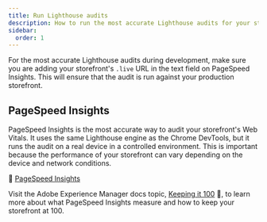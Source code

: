 ```yaml
---
title: Run Lighthouse audits
description: How to run the most accurate Lighthouse audits for your storefront.
sidebar:
  order: 1
---
```


For the most accurate Lighthouse audits during development, make sure you are adding your storefront's `.live` URL in the text field on PageSpeed Insights. This will ensure that the audit is run against your production storefront.

## PageSpeed Insights

PageSpeed Insights is the most accurate way to audit your storefront's Web Vitals. It uses the same Lighthouse engine as the Chrome DevTools, but it runs the audit on a real device in a controlled environment. This is important because the performance of your storefront can vary depending on the device and network conditions.

🚀 [PageSpeed Insights](https://developers.google.com/speed/pagespeed/insights/)

Visit the Adobe Experience Manager docs topic, [Keeping it 100](https://www.aem.live/developer/keeping-it-100) 💯, to learn more about what PageSpeed Insights measure and how to keep your storefront at 100.
